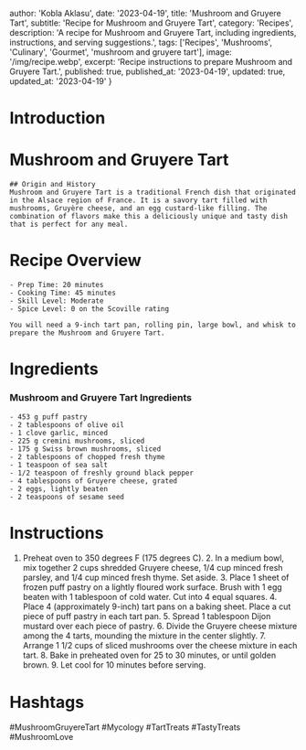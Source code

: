 
  author: 'Kobla Aklasu',
  date: '2023-04-19',
  title: 'Mushroom and Gruyere Tart',
  subtitle: 'Recipe for Mushroom and Gruyere Tart',
  category: 'Recipes',
  description: 'A recipe for Mushroom and Gruyere Tart, including ingredients, instructions, and serving suggestions.',
  tags: ['Recipes', 'Mushrooms', 'Culinary', 'Gourmet', 'mushroom and gruyere tart'],
  image: '/img/recipe.webp',
  excerpt: 'Recipe instructions to prepare Mushroom and Gruyere Tart.',
  published: true,
  published_at: '2023-04-19',
  updated: true,
  updated_at: '2023-04-19'
}


  # Introduction

# Mushroom and Gruyere Tart
    
    ## Origin and History
    Mushroom and Gruyere Tart is a traditional French dish that originated in the Alsace region of France. It is a savory tart filled with mushrooms, Gruyère cheese, and an egg custard-like filling. The combination of flavors make this a deliciously unique and tasty dish that is perfect for any meal.

# Recipe Overview

    - Prep Time: 20 minutes 
    - Cooking Time: 45 minutes 
    - Skill Level: Moderate 
    - Spice Level: 0 on the Scoville rating
    
    You will need a 9-inch tart pan, rolling pin, large bowl, and whisk to prepare the Mushroom and Gruyere Tart.

# Ingredients

### Mushroom and Gruyere Tart Ingredients
    - 453 g puff pastry
    - 2 tablespoons of olive oil
    - 1 clove garlic, minced
    - 225 g cremini mushrooms, sliced
    - 175 g Swiss brown mushrooms, sliced
    - 2 tablespoons of chopped fresh thyme
    - 1 teaspoon of sea salt
    - 1/2 teaspoon of freshly ground black pepper
    - 4 tablespoons of Gruyere cheese, grated
    - 2 eggs, lightly beaten
    - 2 teaspoons of sesame seed

# Instructions

1. Preheat oven to 350 degrees F (175 degrees C).
    2. In a medium bowl, mix together 2 cups shredded Gruyere cheese, 1/4 cup minced fresh parsley, and 1/4 cup minced fresh thyme. Set aside.
    3. Place 1 sheet of frozen puff pastry on a lightly floured work surface. Brush with 1 egg beaten with 1 tablespoon of cold water. Cut into 4 equal squares.
    4. Place 4 (approximately 9-inch) tart pans on a baking sheet. Place a cut piece of puff pastry in each tart pan.
    5. Spread 1 tablespoon Dijon mustard over each piece of pastry.
    6. Divide the Gruyere cheese mixture among the 4 tarts, mounding the mixture in the center slightly.
    7. Arrange 1 1/2 cups of sliced mushrooms over the cheese mixture in each tart.
    8. Bake in preheated oven for 25 to 30 minutes, or until golden brown.
    9. Let cool for 10 minutes before serving.

# Hashtags

#MushroomGruyereTart #Mycology #TartTreats #TastyTreats #MushroomLove



